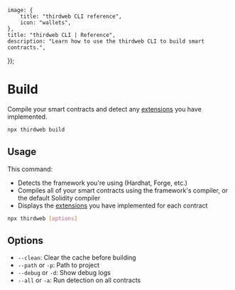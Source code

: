 
	image: {
		title: "thirdweb CLI reference",
		icon: "wallets",
	},
	title: "thirdweb CLI | Reference",
	description: "Learn how to use the thirdweb CLI to build smart contracts.",
});

# Build

Compile your smart contracts and detect any [extensions](/contracts/build/extensions) you have implemented.

```bash
npx thirdweb build
```

## Usage

This command:

- Detects the framework you're using (Hardhat, Forge, etc.)
- Compiles all of your smart contracts using the framework's compiler, or the default Solidity compiler
- Displays the [extensions](/contracts/build/extensions) you have implemented for each contract

```bash
npx thirdweb [options]
```

## Options

- `--clean`: Clear the cache before building
- `--path` or `-p`: Path to project
- `--debug` or `-d`: Show debug logs
- `--all` or `-a`: Run detection on all contracts
